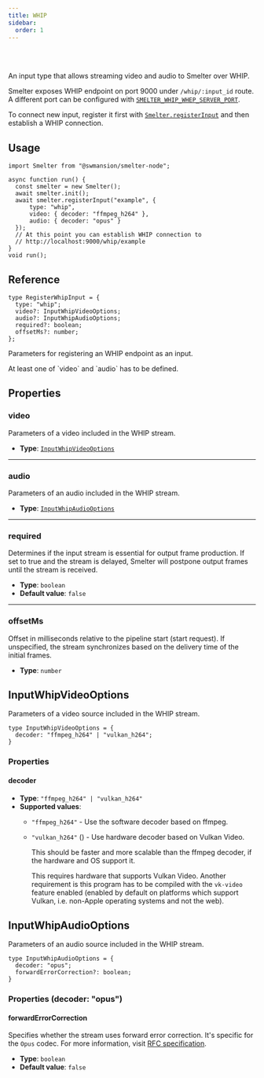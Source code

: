 ```yaml
---
title: WHIP
sidebar:
  order: 1
---
```


<Badge text="Node.js" variant="tip" size="large" />

<br />
<br />

An input type that allows streaming video and audio to Smelter over WHIP. 

Smelter exposes WHIP endpoint on port 9000 under `/whip/:input_id` route. A different port can be
configured with [`SMELTER_WHIP_WHEP_SERVER_PORT`](/deployment/configuration#smelter_whip_whep_server_port).

To connect new input, register it first with [`Smelter.registerInput`](/ts-sdk/smelter#registerinput) and
then establish a WHIP connection.

## Usage

```tsx title=whipInputExample.tsx
import Smelter from "@swmansion/smelter-node";

async function run() {
  const smelter = new Smelter();
  await smelter.init();
  await smelter.registerInput("example", {
      type: "whip",
      video: { decoder: "ffmpeg_h264" },
      audio: { decoder: "opus" }
  });
  // At this point you can establish WHIP connection to
  // http://localhost:9000/whip/example
}
void run();
```

## Reference

<CollapsibleDetails summaryTitle='Type definitions' open>

```tsx
type RegisterWhipInput = {
  type: "whip";
  video?: InputWhipVideoOptions;
  audio?: InputWhipAudioOptions;
  required?: boolean;
  offsetMs?: number;
};
```
</CollapsibleDetails>

Parameters for registering an WHIP endpoint as an input.

<Aside>At least one of `video` and `audio` has to be defined.</Aside>

## Properties

### video
Parameters of a video included in the WHIP stream.

- **Type**: [`InputWhipVideoOptions`](/ts-sdk/inputs/whip#inputwhipvideooptions)

---

### audio
Parameters of an audio included in the WHIP stream.

- **Type**: [`InputWhipAudioOptions`](/ts-sdk/inputs/whip#inputwhipaudiooptions)

---

### required
Determines if the input stream is essential for output frame production. If set to true and the stream is delayed, Smelter will postpone output frames until the stream is received.

- **Type**: `boolean`
- **Default value**: `false`

---

### offsetMs
Offset in milliseconds relative to the pipeline start (start request). If unspecified, the stream synchronizes based on the delivery time of the initial frames.

- **Type**: `number`

## InputWhipVideoOptions

Parameters of a video source included in the WHIP stream.

<CollapsibleDetails summaryTitle='Type definitions' open>

```tsx
type InputWhipVideoOptions = {
  decoder: "ffmpeg_h264" | "vulkan_h264";
}
```
</CollapsibleDetails>

### Properties

#### decoder

- **Type**: `"ffmpeg_h264" | "vulkan_h264"`
- **Supported values**:
  - `"ffmpeg_h264"` - Use the software decoder based on ffmpeg.
  - `"vulkan_h264"` (<Badge text="Required feature:vk-video" variant="note" />) - Use hardware decoder based on Vulkan Video.
    
    This should be faster and more scalable than the ffmpeg decoder, if the hardware and OS
    support it.
    
    This requires hardware that supports Vulkan Video. Another requirement is this program has
    to be compiled with the `vk-video` feature enabled (enabled by default on platforms which
    support Vulkan, i.e. non-Apple operating systems and not the web).

## InputWhipAudioOptions

Parameters of an audio source included in the WHIP stream.

<CollapsibleDetails summaryTitle='Type definitions' open>

```tsx
type InputWhipAudioOptions = {
  decoder: "opus";
  forwardErrorCorrection?: boolean;
}
```
</CollapsibleDetails>

### Properties (decoder: "opus")

#### forwardErrorCorrection
Specifies whether the stream uses forward error correction. It's specific for the `Opus` codec. For more information, visit <a href='https://datatracker.ietf.org/doc/html/rfc6716#section-2.1.7' target='_blank'>RFC specification</a>.

- **Type**: `boolean`
- **Default value**: `false`
